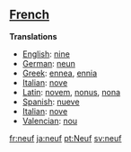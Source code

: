 ==[[French]]==

'''Translations'''

*[[English]]: [[nine]]
*[[German]]: [[neun]]
*[[Greek]]: [[ennea]], [[ennia]]
*[[Italian]]: [[nove]]
*[[Latin]]: [[novem]], [[nonus]], [[nona]]
*[[Spanish]]: [[nueve]]
*[[Italian]]: [[nove]]
*[[Valencian]]: [[nou]]

[[fr:neuf]]
[[ja:neuf]]
[[pt:Neuf]]
[[sv:neuf]]